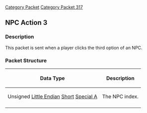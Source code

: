 [[Category Packet]]
[[Category Packet 317]]
{{packet|name=NPC action 3|description=Sent when a player clicks the third option of an NPC.|opcode=21|type=Fixed|length=2|revision=317}}
== NPC Action 3 ==

=== Description ===

This packet is sent when a player clicks the third option of an NPC.

=== Packet Structure ===
{|border=2
! Data Type
! Description
|-
| Unsigned [[Data Types#Little Endian|Little Endian]] [[Data Types#Standard data types|Short]] [[Data Types#Non Standard Data Types|Special A]]
| The NPC index.
|-
|}